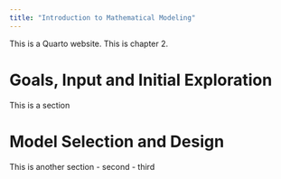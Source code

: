 ```yaml
---
title: "Introduction to Mathematical Modeling"
---
```


This is a Quarto website.
This is chapter 2.

# Goals, Input and Initial Exploration

This is a section


# Model Selection and Design

This is another section
- second
- third
